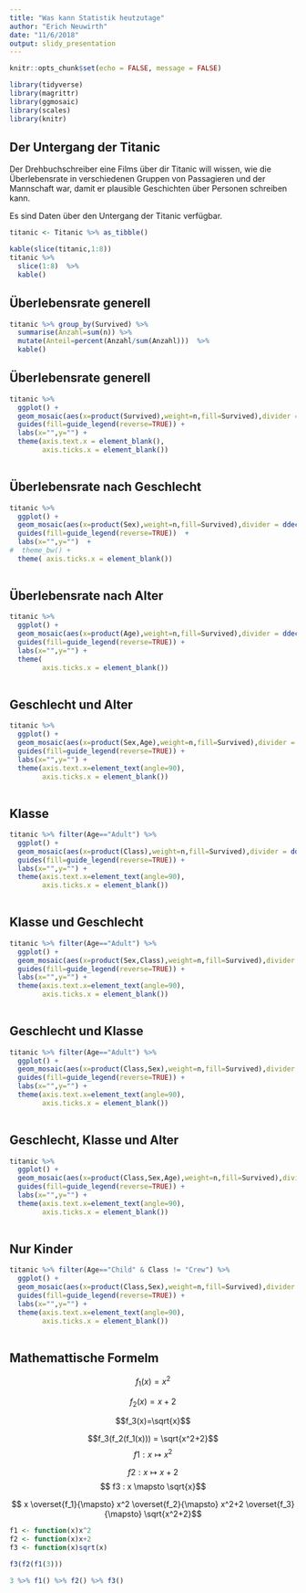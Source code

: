 ```yaml
---
title: "Was kann Statistik heutzutage"
author: "Erich Neuwirth"
date: "11/6/2018"
output: slidy_presentation
---
```



```r
knitr::opts_chunk$set(echo = FALSE, message = FALSE)
```

```r
library(tidyverse)
library(magrittr)
library(ggmosaic)
library(scales)
library(knitr)
```

## Der Untergang der Titanic

Der Drehbuchschreiber eine Films über dir Titanic will wissen, wie die Überlebensrate in verschiedenen Gruppen von Passagieren und der Mannschaft war, damit er plausible Geschichten über Personen schreiben kann.

Es sind Daten über den Untergang der Titanic verfügbar.

```r
titanic <- Titanic %>% as_tibble()
```



```r
kable(slice(titanic,1:8))
titanic %>% 
  slice(1:8)  %>%
  kable()
```



## Überlebensrate generell

```r
titanic %>% group_by(Survived) %>%
  summarise(Anzahl=sum(n)) %>%
  mutate(Anteil=percent(Anzahl/sum(Anzahl)))  %>% 
  kable()

```


## Überlebensrate generell



```r
titanic %>% 
  ggplot() +
  geom_mosaic(aes(x=product(Survived),weight=n,fill=Survived),divider = c("vspine")) +
  guides(fill=guide_legend(reverse=TRUE)) +
  labs(x="",y="") +
  theme(axis.text.x = element_blank(),
        axis.ticks.x = element_blank())
  
```

## Überlebensrate nach Geschlecht

```r
titanic %>% 
  ggplot() +
  geom_mosaic(aes(x=product(Sex),weight=n,fill=Survived),divider = ddecker())  +
  guides(fill=guide_legend(reverse=TRUE))  +
  labs(x="",y="")  +
#  theme_bw() +
  theme( axis.ticks.x = element_blank()) 
  
```



## Überlebensrate nach Alter

```r
titanic %>% 
  ggplot() +
  geom_mosaic(aes(x=product(Age),weight=n,fill=Survived),divider = ddecker()) +
  guides(fill=guide_legend(reverse=TRUE)) +
  labs(x="",y="") +
  theme(
        axis.ticks.x = element_blank())
  
```

## Geschlecht und Alter

```r
titanic %>% 
  ggplot() +
  geom_mosaic(aes(x=product(Sex,Age),weight=n,fill=Survived),divider = ddecker()) +
  guides(fill=guide_legend(reverse=TRUE)) +
  labs(x="",y="") +
  theme(axis.text.x=element_text(angle=90),
        axis.ticks.x = element_blank()) 
  
```


## Klasse

```r
titanic %>% filter(Age=="Adult") %>% 
  ggplot() +
  geom_mosaic(aes(x=product(Class),weight=n,fill=Survived),divider = ddecker()) +
  guides(fill=guide_legend(reverse=TRUE)) +
  labs(x="",y="") +
  theme(axis.text.x=element_text(angle=90),
        axis.ticks.x = element_blank()) 
  
```

## Klasse und Geschlecht

```r
titanic %>% filter(Age=="Adult") %>% 
  ggplot() +
  geom_mosaic(aes(x=product(Sex,Class),weight=n,fill=Survived),divider = ddecker()) +
  guides(fill=guide_legend(reverse=TRUE)) +
  labs(x="",y="") +
  theme(axis.text.x=element_text(angle=90),
        axis.ticks.x = element_blank()) 
  
```

## Geschlecht und Klasse

```r
titanic %>% filter(Age=="Adult") %>% 
  ggplot() +
  geom_mosaic(aes(x=product(Class,Sex),weight=n,fill=Survived),divider = ddecker()) +
  guides(fill=guide_legend(reverse=TRUE)) +
  labs(x="",y="") +
  theme(axis.text.x=element_text(angle=90),
        axis.ticks.x = element_blank()) 
  
```

## Geschlecht,  Klasse und Alter

```r
titanic %>% 
  ggplot() +
  geom_mosaic(aes(x=product(Class,Sex,Age),weight=n,fill=Survived),divider = ddecker()) +
  guides(fill=guide_legend(reverse=TRUE)) +
  labs(x="",y="") +
  theme(axis.text.x=element_text(angle=90),
        axis.ticks.x = element_blank()) 
  
```

## Nur Kinder

```r
titanic %>% filter(Age=="Child" & Class != "Crew") %>%
  ggplot() +
  geom_mosaic(aes(x=product(Class,Sex),weight=n,fill=Survived),divider = ddecker()) +
  guides(fill=guide_legend(reverse=TRUE)) +
  labs(x="",y="") +
  theme(axis.text.x=element_text(angle=90),
        axis.ticks.x = element_blank()) 
  
```


## Mathemattische Formelm

$$f_1(x)= x^2$$

$$f_2(x)=x+2$$

$$f_3(x)=\sqrt{x}$$

$$f_3(f_2(f_1(x))) = \sqrt{x^2+2}$$
$$ f1 : x \mapsto x^2 $$

$$ f2 : x \mapsto x+2 $$
$$ f3 : x \mapsto \sqrt{x}$$


$$ x \overset{f_1}{\mapsto} x^2  \overset{f_2}{\mapsto} x^2+2  \overset{f_3}{\mapsto} \sqrt{x^2+2}$$

```r
f1 <- function(x)x^2
f2 <- function(x)x+2
f3 <- function(x)sqrt(x)

f3(f2(f1(3)))

3 %>% f1() %>% f2() %>% f3()
```
